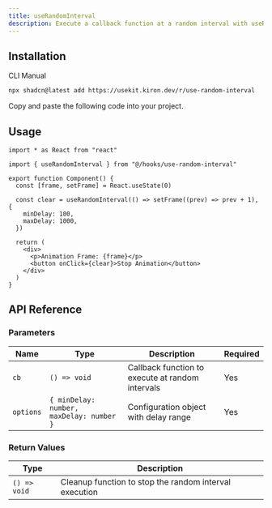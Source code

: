 ```yaml
---
title: useRandomInterval
description: Execute a callback function at a random interval with useRandomInterval.
---
```


## Installation

<Tabs defaultValue="cli">

<TabsList>
  <TabsTrigger value="cli">CLI</TabsTrigger>
  <TabsTrigger value="manual">Manual</TabsTrigger>
</TabsList>

<TabsContent value="cli">

```bash
npx shadcn@latest add https://usekit.kiron.dev/r/use-random-interval
```

</TabsContent>

<TabsContent value="manual">

<Steps>

<Step>Copy and paste the following code into your project.</Step>

<ComponentSource name="use-random-interval" />

</Steps>

</TabsContent>

</Tabs>

## Usage

```tsx {3, 8-11}
import * as React from "react"

import { useRandomInterval } from "@/hooks/use-random-interval"

export function Component() {
  const [frame, setFrame] = React.useState(0)

  const clear = useRandomInterval(() => setFrame((prev) => prev + 1), {
    minDelay: 100,
    maxDelay: 1000,
  })

  return (
    <div>
      <p>Animation Frame: {frame}</p>
      <button onClick={clear}>Stop Animation</button>
    </div>
  )
}
```

## API Reference

### Parameters

| Name      | Type                                     | Description                                      | Required |
| --------- | ---------------------------------------- | ------------------------------------------------ | -------- |
| `cb`      | `() => void`                             | Callback function to execute at random intervals | Yes      |
| `options` | `{ minDelay: number, maxDelay: number }` | Configuration object with delay range            | Yes      |

### Return Values

| Type         | Description                                            |
| ------------ | ------------------------------------------------------ |
| `() => void` | Cleanup function to stop the random interval execution |
